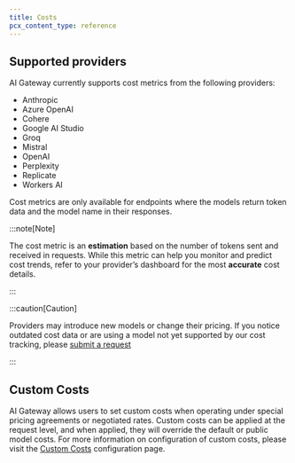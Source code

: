 ```yaml
---
title: Costs
pcx_content_type: reference
---
```


## Supported providers

AI Gateway currently supports cost metrics from the following providers:

- Anthropic
- Azure OpenAI
- Cohere
- Google AI Studio
- Groq
- Mistral
- OpenAI
- Perplexity
- Replicate
- Workers AI

Cost metrics are only available for endpoints where the models return token data and the model name in their responses.

:::note[Note]

The cost metric is an **estimation** based on the number of tokens sent and received in requests. While this metric can help you monitor and predict cost trends, refer to your provider’s dashboard for the most **accurate** cost details.

:::

:::caution[Caution]

Providers may introduce new models or change their pricing. If you notice outdated cost data or are using a model not yet supported by our cost tracking, please [submit a request](https://forms.gle/cuXu1QnQCrSNkkaS8)

:::

## Custom Costs

AI Gateway allows users to set custom costs when operating under special pricing agreements or negotiated rates. Custom costs can be applied at the request level, and when applied, they will override the default or public model costs.
For more information on configuration of custom costs, please visit the [Custom Costs](/ai-gateway/configuration/custom-costs/) configuration page.
